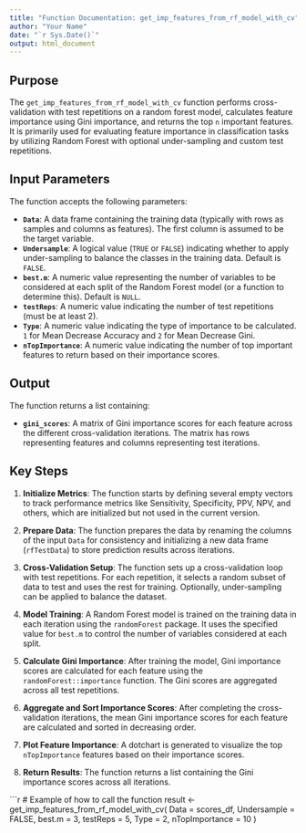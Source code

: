 ```yaml
---
title: "Function Documentation: get_imp_features_from_rf_model_with_cv"
author: "Your Name"
date: "`r Sys.Date()`"
output: html_document
---
```


## Purpose

The `get_imp_features_from_rf_model_with_cv` function performs cross-validation with test repetitions on a random forest model, calculates feature importance using Gini importance, and returns the top `n` important features. It is primarily used for evaluating feature importance in classification tasks by utilizing Random Forest with optional under-sampling and custom test repetitions.

## Input Parameters

The function accepts the following parameters:

- **`Data`**: A data frame containing the training data (typically with rows as samples and columns as features). The first column is assumed to be the target variable.
- **`Undersample`**: A logical value (`TRUE` or `FALSE`) indicating whether to apply under-sampling to balance the classes in the training data. Default is `FALSE`.
- **`best.m`**: A numeric value representing the number of variables to be considered at each split of the Random Forest model (or a function to determine this). Default is `NULL`.
- **`testReps`**: A numeric value indicating the number of test repetitions (must be at least 2).
- **`Type`**: A numeric value indicating the type of importance to be calculated. `1` for Mean Decrease Accuracy and `2` for Mean Decrease Gini.
- **`nTopImportance`**: A numeric value indicating the number of top important features to return based on their importance scores.

## Output

The function returns a list containing:

- **`gini_scores`**: A matrix of Gini importance scores for each feature across the different cross-validation iterations. The matrix has rows representing features and columns representing test iterations.

## Key Steps

1. **Initialize Metrics**: The function starts by defining several empty vectors to track performance metrics like Sensitivity, Specificity, PPV, NPV, and others, which are initialized but not used in the current version.

2. **Prepare Data**: The function prepares the data by renaming the columns of the input `Data` for consistency and initializing a new data frame (`rfTestData`) to store prediction results across iterations.

3. **Cross-Validation Setup**: The function sets up a cross-validation loop with test repetitions. For each repetition, it selects a random subset of data to test and uses the rest for training. Optionally, under-sampling can be applied to balance the dataset.

4. **Model Training**: A Random Forest model is trained on the training data in each iteration using the `randomForest` package. It uses the specified value for `best.m` to control the number of variables considered at each split.

5. **Calculate Gini Importance**: After training the model, Gini importance scores are calculated for each feature using the `randomForest::importance` function. The Gini scores are aggregated across all test repetitions.

6. **Aggregate and Sort Importance Scores**: After completing the cross-validation iterations, the mean Gini importance scores for each feature are calculated and sorted in decreasing order.

7. **Plot Feature Importance**: A dotchart is generated to visualize the top `nTopImportance` features based on their importance scores.

8. **Return Results**: The function returns a list containing the Gini importance scores across all iterations.

```r
# Example of how to call the function
result <- get_imp_features_from_rf_model_with_cv(
  Data = scores_df,
  Undersample = FALSE,
  best.m = 3,
  testReps = 5,
  Type = 2,
  nTopImportance = 10
)
